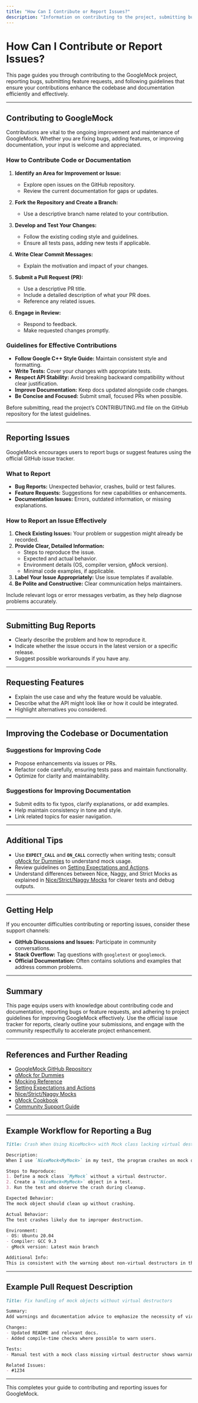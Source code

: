 ```yaml
---
title: "How Can I Contribute or Report Issues?"
description: "Information on contributing to the project, submitting bug reports or feature requests, and guidelines for improving the codebase or documentation."
---
```


# How Can I Contribute or Report Issues?

This page guides you through contributing to the GoogleMock project, reporting bugs, submitting feature requests, and following guidelines that ensure your contributions enhance the codebase and documentation efficiently and effectively.

---

## Contributing to GoogleMock

Contributions are vital to the ongoing improvement and maintenance of GoogleMock. Whether you are fixing bugs, adding features, or improving documentation, your input is welcome and appreciated.

### How to Contribute Code or Documentation

1. **Identify an Area for Improvement or Issue:**
   - Explore open issues on the GitHub repository.
   - Review the current documentation for gaps or updates.

2. **Fork the Repository and Create a Branch:**
   - Use a descriptive branch name related to your contribution.

3. **Develop and Test Your Changes:**
   - Follow the existing coding style and guidelines.
   - Ensure all tests pass, adding new tests if applicable.

4. **Write Clear Commit Messages:**
   - Explain the motivation and impact of your changes.

5. **Submit a Pull Request (PR):**
   - Use a descriptive PR title.
   - Include a detailed description of what your PR does.
   - Reference any related issues.

6. **Engage in Review:**
   - Respond to feedback.
   - Make requested changes promptly.

### Guidelines for Effective Contributions

- **Follow Google C++ Style Guide:** Maintain consistent style and formatting.
- **Write Tests:** Cover your changes with appropriate tests.
- **Respect API Stability:** Avoid breaking backward compatibility without clear justification.
- **Improve Documentation:** Keep docs updated alongside code changes.
- **Be Concise and Focused:** Submit small, focused PRs when possible.

<Tip>
Before submitting, read the project’s CONTRIBUTING.md file on the GitHub repository for the latest guidelines.
</Tip>

---

## Reporting Issues

GoogleMock encourages users to report bugs or suggest features using the official GitHub issue tracker.

### What to Report

- **Bug Reports:** Unexpected behavior, crashes, build or test failures.
- **Feature Requests:** Suggestions for new capabilities or enhancements.
- **Documentation Issues:** Errors, outdated information, or missing explanations.

### How to Report an Issue Effectively

1. **Check Existing Issues:** Your problem or suggestion might already be recorded.
2. **Provide Clear, Detailed Information:**
   - Steps to reproduce the issue.
   - Expected and actual behavior.
   - Environment details (OS, compiler version, gMock version).
   - Minimal code examples, if applicable.
3. **Label Your Issue Appropriately:** Use issue templates if available.
4. **Be Polite and Constructive:** Clear communication helps maintainers.

<Tip>
Include relevant logs or error messages verbatim, as they help diagnose problems accurately.
</Tip>

---

## Submitting Bug Reports

- Clearly describe the problem and how to reproduce it.
- Indicate whether the issue occurs in the latest version or a specific release.
- Suggest possible workarounds if you have any.

---

## Requesting Features

- Explain the use case and why the feature would be valuable.
- Describe what the API might look like or how it could be integrated.
- Highlight alternatives you considered.

---

## Improving the Codebase or Documentation

### Suggestions for Improving Code

- Propose enhancements via issues or PRs.
- Refactor code carefully,
  ensuring tests pass and maintain functionality.
- Optimize for clarity and maintainability.

### Suggestions for Improving Documentation

- Submit edits to fix typos, clarify explanations, or add examples.
- Help maintain consistency in tone and style.
- Link related topics for easier navigation.

---

## Additional Tips

- Use **`EXPECT_CALL`** and **`ON_CALL`** correctly when writing tests; consult [gMock for Dummies](https://google.github.io/googletest/gmock_for_dummies.html) to understand mock usage.
- Review guidelines on [Setting Expectations and Actions](https://google.github.io/googletest/reference/mocking-apis/mock-expectations-actions.html).
- Understand differences between Nice, Naggy, and Strict Mocks as explained in [Nice/Strict/Naggy Mocks](https://google.github.io/googletest/reference/mocking-apis/nice-strict-mocks.html) for clearer tests and debug outputs.

---

## Getting Help

If you encounter difficulties contributing or reporting issues, consider these support channels:

- **GitHub Discussions and Issues:** Participate in community conversations.
- **Stack Overflow:** Tag questions with `googletest` or `googlemock`.
- **Official Documentation:** Often contains solutions and examples that address common problems.

---

## Summary

This page equips users with knowledge about contributing code and documentation, reporting bugs or feature requests, and adhering to project guidelines for improving GoogleMock effectively. Use the official issue tracker for reports, clearly outline your submissions, and engage with the community respectfully to accelerate project enhancement.

---

## References and Further Reading

- [GoogleMock GitHub Repository](https://github.com/google/googletest)
- [gMock for Dummies](https://google.github.io/googletest/gmock_for_dummies.html)
- [Mocking Reference](https://google.github.io/googletest/reference/mocking-apis/mock-classes-methods.html)
- [Setting Expectations and Actions](https://google.github.io/googletest/reference/mocking-apis/mock-expectations-actions.html)
- [Nice/Strict/Naggy Mocks](https://google.github.io/googletest/reference/mocking-apis/nice-strict-mocks.html)
- [gMock Cookbook](https://google.github.io/googletest/gmock_cook_book.html)
- [Community Support Guide](https://google.github.io/googletest/faq/community-support/faq-getting-help.html)

---

## Example Workflow for Reporting a Bug

```markdown
Title: Crash When Using NiceMock<> with Mock class lacking virtual destructor

Description:
When I use `NiceMock<MyMock>` in my test, the program crashes on mock destruction.

Steps to Reproduce:
1. Define a mock class `MyMock` without a virtual destructor.
2. Create a `NiceMock<MyMock>` object in a test.
3. Run the test and observe the crash during cleanup.

Expected Behavior:
The mock object should clean up without crashing.

Actual Behavior:
The test crashes likely due to improper destruction.

Environment:
- OS: Ubuntu 20.04
- Compiler: GCC 9.3
- gMock version: Latest main branch

Additional Info:
This is consistent with the warning about non-virtual destructors in the docs.
```

---

## Example Pull Request Description

```markdown
Title: Fix handling of mock objects without virtual destructors

Summary:
Add warnings and documentation advice to emphasize the necessity of virtual destructors in mock classes.

Changes:
- Updated README and relevant docs.
- Added compile-time checks where possible to warn users.

Tests:
- Manual test with a mock class missing virtual destructor shows warning.

Related Issues:
- #1234
```

---

This completes your guide to contributing and reporting issues for GoogleMock.